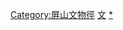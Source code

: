 {{Navbox
|name  = 屏山文物徑文物
|title = [[屏山文物徑]]及鄰近一帶文物
|style = 100%
|bodyclass = hlist

|group1 = 文物徑12項文物
|list1  = 
* [[聚星樓]]
* [[上璋圍]]
* [[屏山楊侯古廟]]
* [[屏山鄧氏宗祠]]
* [[愈喬二公祠]]
* [[覲廷書室]]
* [[屏山洪聖宮|洪聖宮]]
* [[清暑軒]]
* [[古井 (屏山)|古井]]
* [[社壇 (屏山)|社壇]]
* [[屏山鄧族文物館]]
* [[述卿書室古門樓]]

|group2 = 其他文物
|list2  = 
* [[若虛書室]]
* [[聖軒公家塾]]
* [[仁敦岡書室]]
* [[達德公所]]
* [[秀才故居]]
* [[五桂堂]]
}}<includeonly>
[[Category:屏山文物徑]]
</includeonly><noinclude>
[[Category:香港建築模板|文]]
[[Category:屏山文物徑|*]]
</noinclude>